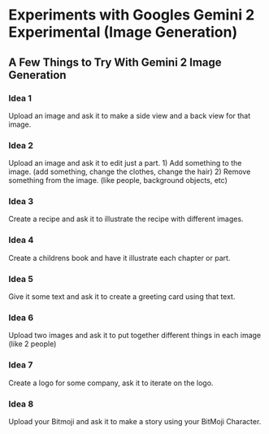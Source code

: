 # Experiments with Googles Gemini 2 Experimental (Image Generation) 
   
## A Few Things to Try With Gemini 2 Image Generation  

### Idea 1
Upload an image and ask it to make a side view and a back view for that image.

### Idea 2 
Upload an image and ask it to edit just a part. 
1) Add something to the image.  (add something, change the clothes, change the hair) 
2) Remove something from the image. (like people, background objects, etc)

### Idea 3
Create a recipe and ask it to illustrate the recipe with different images.

### Idea 4 
Create a childrens book and have it illustrate each chapter or part.

### Idea 5
Give it some text and ask it to create a greeting card using that text.

### Idea 6 
Upload two images and ask it to put together different things in each image (like 2 people)

### Idea 7 
Create a logo for some company, ask it to iterate on the logo.

### Idea 8 
Upload your Bitmoji and ask it to make a story using your BitMoji Character.
